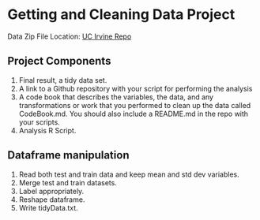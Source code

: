 # Getting and Cleaning Data Project

Data Zip File Location: [UC Irvine Repo](https://d396qusza40orc.cloudfront.net/getdata%2Fprojectfiles%2FUCI%20HAR%20Dataset.zip)

## Project Components
1. Final result, a tidy data set.
2. A link to a Github repository with your script for performing the analysis 
3. A code book that describes the variables, the data, and any transformations or work that you performed to clean up the data called CodeBook.md. You should also include a README.md in the repo with your scripts.
4. Analysis R Script.

## Dataframe manipulation
1. Read both test and train data and keep mean and std dev variables.
2. Merge test and train datasets.
3. Label appropriately.
4. Reshape dataframe.
5. Write tidyData.txt.